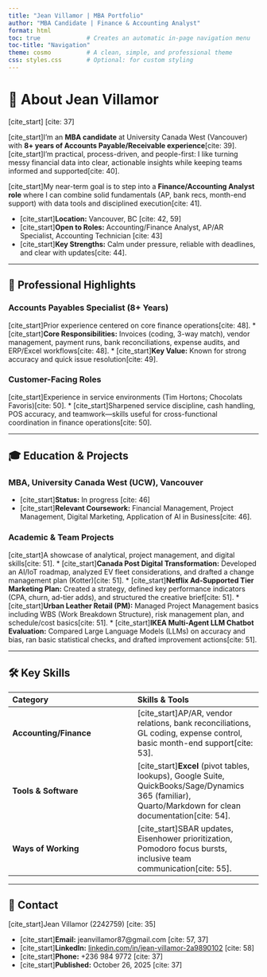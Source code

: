 ```yaml
---
title: "Jean Villamor | MBA Portfolio"
author: "MBA Candidate | Finance & Accounting Analyst"
format: html
toc: true             # Creates an automatic in-page navigation menu
toc-title: "Navigation"
theme: cosmo          # A clean, simple, and professional theme
css: styles.css       # Optional: for custom styling
---
```


# 👤 About Jean Villamor

[cite_start] [cite: 37]

[cite_start]I’m an **MBA candidate** at University Canada West (Vancouver) with **8+ years of Accounts Payable/Receivable experience**[cite: 39]. [cite_start]I'm practical, process-driven, and people-first: I like turning messy financial data into clear, actionable insights while keeping teams informed and supported[cite: 40].

[cite_start]My near-term goal is to step into a **Finance/Accounting Analyst role** where I can combine solid fundamentals (AP, bank recs, month-end support) with data tools and disciplined execution[cite: 41].

* [cite_start]**Location:** Vancouver, BC [cite: 42, 59]
* [cite_start]**Open to Roles:** Accounting/Finance Analyst, AP/AR Specialist, Accounting Technician [cite: 43]
* [cite_start]**Key Strengths:** Calm under pressure, reliable with deadlines, and clear with updates[cite: 44].

---

## 💼 Professional Highlights

### Accounts Payables Specialist (8+ Years)
[cite_start]Prior experience centered on core finance operations[cite: 48].
* [cite_start]**Core Responsibilities:** Invoices (coding, 3-way match), vendor management, payment runs, bank reconciliations, expense audits, and ERP/Excel workflows[cite: 48].
* [cite_start]**Key Value:** Known for strong accuracy and quick issue resolution[cite: 49].

### Customer-Facing Roles
[cite_start]Experience in service environments (Tim Hortons; Chocolats Favoris)[cite: 50].
* [cite_start]Sharpened service discipline, cash handling, POS accuracy, and teamwork—skills useful for cross-functional coordination in finance operations[cite: 50].

---

## 🎓 Education & Projects

### MBA, University Canada West (UCW), Vancouver
* [cite_start]**Status:** In progress [cite: 46]
* [cite_start]**Relevant Coursework:** Financial Management, Project Management, Digital Marketing, Application of AI in Business[cite: 46].

### Academic & Team Projects
[cite_start]A showcase of analytical, project management, and digital skills[cite: 51].
* [cite_start]**Canada Post Digital Transformation:** Developed an AI/IoT roadmap, analyzed EV fleet considerations, and drafted a change management plan (Kotter)[cite: 51].
* [cite_start]**Netflix Ad-Supported Tier Marketing Plan:** Created a strategy, defined key performance indicators (CPA, churn, ad-tier adds), and structured the creative brief[cite: 51].
* [cite_start]**Urban Leather Retail (PM):** Managed Project Management basics including WBS (Work Breakdown Structure), risk management plan, and schedule/cost basics[cite: 51].
* [cite_start]**IKEA Multi-Agent LLM Chatbot Evaluation:** Compared Large Language Models (LLMs) on accuracy and bias, ran basic statistical checks, and drafted improvement actions[cite: 51].

---

## 🛠️ Key Skills

| Category | Skills & Tools |
| :--- | :--- |
| **Accounting/Finance** | [cite_start]AP/AR, vendor relations, bank reconciliations, GL coding, expense control, basic month-end support[cite: 53]. |
| **Tools & Software** | [cite_start]**Excel** (pivot tables, lookups), Google Suite, QuickBooks/Sage/Dynamics 365 (familiar), Quarto/Markdown for clean documentation[cite: 54]. |
| **Ways of Working** | [cite_start]SBAR updates, Eisenhower prioritization, Pomodoro focus bursts, inclusive team communication[cite: 55]. |

---

## 🔗 Contact

[cite_start]Jean Villamor (2242759) [cite: 35]

* [cite_start]**Email:** jeanvillamor87@gmail.com [cite: 57, 37]
* [cite_start]**LinkedIn:** [linkedin.com/in/jean-villamor-2a9890102](https://www.linkedin.com/in/jean-villamor-2a9890102) [cite: 58]
* [cite_start]**Phone:** +236 984 9772 [cite: 37]
* [cite_start]**Published:** October 26, 2025 [cite: 37]